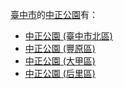 [[臺中市|臺中市]]的[[中正公園|中正公園]]有：
*[[中正公園_(臺中市北區)|中正公園 (臺中市北區)]]
*[[中正公園_(豐原區)|中正公園 (豐原區)]]
*[[中正公園_(大甲區)|中正公園 (大甲區)]]
*[[中正公園_(后里區)|中正公園 (后里區)]]

{{消歧義|Cat=四字建築物消歧義}}